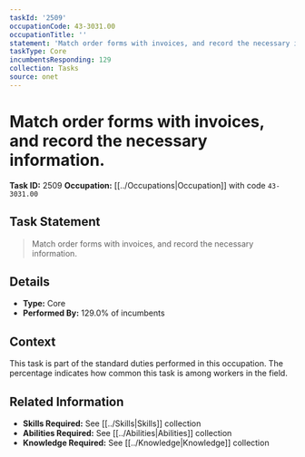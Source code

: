 ```yaml
---
taskId: '2509'
occupationCode: 43-3031.00
occupationTitle: ''
statement: 'Match order forms with invoices, and record the necessary information.'
taskType: Core
incumbentsResponding: 129
collection: Tasks
source: onet
---
```

# Match order forms with invoices, and record the necessary information.

**Task ID:** 2509
**Occupation:** [[../Occupations|Occupation]] with code `43-3031.00`

## Task Statement

> Match order forms with invoices, and record the necessary information.

## Details

- **Type:** Core
- **Performed By:** 129.0% of incumbents

## Context

This task is part of the standard duties performed in this occupation. The percentage indicates how common this task is among workers in the field.

## Related Information

- **Skills Required:** See [[../Skills|Skills]] collection
- **Abilities Required:** See [[../Abilities|Abilities]] collection
- **Knowledge Required:** See [[../Knowledge|Knowledge]] collection
